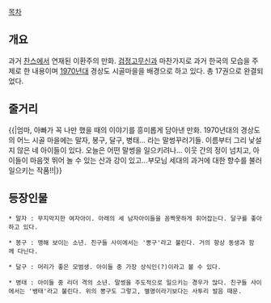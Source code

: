 [[목차]]

== 개요 ==
과거 [[찬스]]에서 연재된 이환주의 만화. [[검정고무신]]과 마찬가지로 과거 한국의 모습을 주제로 한 내용이며 [[1970년]]대 경상도 시골마을을 배경으로 하고 있다. 총 17권으로 완결되었다.

== 줄거리 ==
{{|엄마, 아빠가 꼭 나만 했을 때의 이야기를 흥미롭게 담아낸 만화. 1970년대의 경상도의 어느 시골 마을에는 말자, 봉구, 달구, 병태... 라는 말썽꾸러기들. 이름부터 그리 낯설지 않은 네 아이들이 있다. 오늘은 어떤 말썽을 일으키려나... 이웃 간의 정이 넘치고, 아이들이 마음껏 뛰어 놀 수 있는 산과 강이 있고...부모님 세대의 과거에 대한 향수를 불러 일으키는 작품!!|}}

== 등장인물 ==
 * 말자 : 무지막지한 여자아이. 아래의 세 남자아이들을 꼼짝못하게 휘어잡는다. 달구를 좋아하고 있다.

 * 봉구 : 맹해 보이는 소년. 친구들 사이에서는 '뽕구'라고 불린다. 거의 항상 동생과 함께 다닌다.

 * 달구 : 머리가 좋은 모범생. 아이들 중 가장 상식인(?)이라고 볼 수 있다.

 * 병태 : 아이들 중 리더 격의 소년. 말썽을 주도적으로 일으키는 경우가 많다. 친구들 사이에서는 '뱅태'라고 불린다. 위의 뽕구도 그렇고, 별명이라기보다는 사투리 발음 때문.
